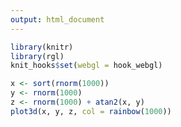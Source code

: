 ```yaml
---
output: html_document
---
```

```r
library(knitr)
library(rgl)
knit_hooks$set(webgl = hook_webgl)
```
```r
 
x <- sort(rnorm(1000))
y <- rnorm(1000)
z <- rnorm(1000) + atan2(x, y)
plot3d(x, y, z, col = rainbow(1000))
```